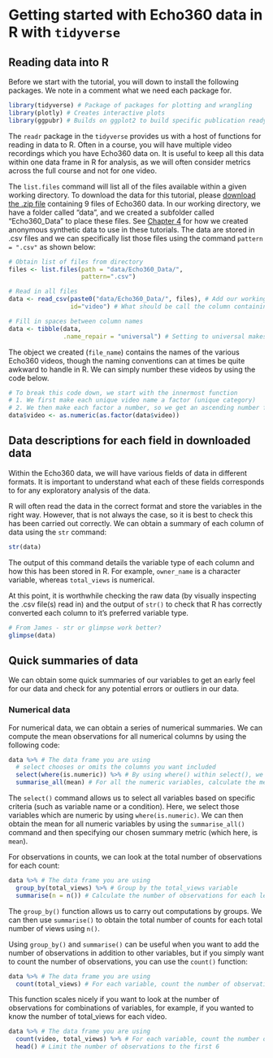 # Getting started with Echo360 data in R with `tidyverse` {#Echo_tidy}

## Reading data into R

Before we start with the tutorial, you will down to install the following packages. We note in a comment what we need each package for. 

```r
library(tidyverse) # Package of packages for plotting and wrangling 
library(plotly) # Creates interactive plots 
library(ggpubr) # Builds on ggplot2 to build specific publication ready plots 
```

The `readr` package in the `tidyverse` provides us with a host of functions for reading in data to R. Often in a course, you will have multiple video recordings which you have Echo360 data on. It is useful to keep all this data within one data frame in R for analysis, as we will often consider metrics across the full course and not for one video. 

The `list.files` command will list all of the files available within a given working directory. To download the data for this tutorial, please [download the .zip file](data/Echo360_Data/Echo360_data.zip) containing 9 files of Echo360 data. In our working directory, we have a folder called "data", and we created a subfolder called "Echo360_Data" to place these files. See [Chapter 4](#anonymous) for how we created anonymous synthetic data to use in these tutorials. The data are stored in .csv files and we can specifically list those files using the command `pattern = ".csv"` as shown below:

```r
# Obtain list of files from directory
files <- list.files(path = "data/Echo360_Data/", 
                    pattern=".csv") 

# Read in all files
data <- read_csv(paste0("data/Echo360_Data/", files), # Add our working directory to the list of files 
                 id="video") # What should be call the column containing the name of the video file? 

# Fill in spaces between column names
data <- tibble(data, 
               .name_repair = "universal") # Setting to universal makes all names unique and syntactic
```

The object we created (`file_name`) contains the names of the various Echo360 videos, though the naming conventions can at times be quite awkward to handle in R. We can simply number these videos by using the code below.

```r
# To break this code down, we start with the innermost function
# 1. We first make each unique video name a factor (unique category)
# 2. We then make each factor a number, so we get an ascending number from 1 to 9
data$video <- as.numeric(as.factor(data$video))
```

## Data descriptions for each field in downloaded data

Within the Echo360 data, we will have various fields of data in different formats. It is important to understand what each of these fields corresponds to for any exploratory analysis of the data. 

R will often read the data in the correct format and store the variables in the right way. However, that is not always the case, so it is best to check this has been carried out correctly. We can obtain a summary of each column of data using the `str` command:

```r
str(data)
```

The output of this command details the variable type of each column and how this has been stored in R. For example, `owner_name` is a character variable, whereas `total_views` is numerical. 

At this point, it is worthwhile checking the raw data (by visually inspecting the .csv file(s) read in) and the output of `str()` to check that R has correctly converted each column to it's preferred variable type. 

```r
# From James - str or glimpse work better? 
glimpse(data)
```

## Quick summaries of data

We can obtain some quick summaries of our variables to get an early feel for our data and check for any potential errors or outliers in our data.

### Numerical data

For numerical data, we can obtain a series of numerical summaries. We can compute the mean observations for all numerical columns by using the following code: 

```r
data %>% # The data frame you are using
  # select chooses or omits the columns you want included
  select(where(is.numeric)) %>% # By using where() within select(), we can ask R to show us all the numeric variables
  summarise_all(mean) # For all the numeric variables, calculate the mean value
```

The `select()` command allows us to select all variables based on specific criteria (such as variable name or a condition). Here, we select those variables which are numeric by using `where(is.numeric)`. We can then obtain the mean for all numeric variables by using the `summarise_all()` command and then specifying our chosen summary metric (which here, is `mean`).

For observations in counts, we can look at the total number of observations for each count: 

```r
data %>% # The data frame you are using
  group_by(total_views) %>% # Group by the total_views variable
  summarise(n = n()) # Calculate the number of observations for each level of group_by
```

The `group_by()` function allows us to carry out computations by groups. We can then use `summarise()` to obtain the total number of counts for each total number of views using `n()`.

Using `group_by()` and `summarise()` can be useful when you want to add the number of observations in addition to other variables, but if you simply want to count the number of observations, you can use the `count()` function: 

```r
data %>% # The data frame you are using
  count(total_views) # For each variable, count the number of observations
```

This function scales nicely if you want to look at the number of observations for combinations of variables, for example, if you wanted to know the number of total_views for each video. 

```r
data %>% # The data frame you are using
  count(video, total_views) %>% # For each variable, count the number of observations
  head() # Limit the number of observations to the first 6
```

